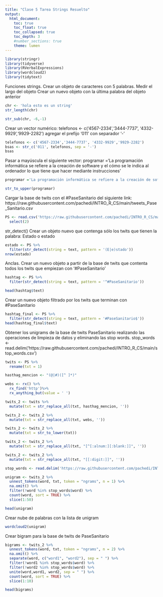 ```yaml
---
title: "Clase 5 Tarea Strings Resuelto"
output:
  html_document:
    toc: true
    toc_float: true
    toc_collapsed: true
    toc_depth: 3
    #number_sections: true
    theme: lumen
---
```


```r
library(stringr)
library(tidyverse)
library(RVerbalExpressions)
library(wordcloud2)
library(tidytext)
```

Funciones strings.
Crear un objeto de caracteres con 5 palabras.
Medir el largo del objeto
Crear un nuevo objeto con la última palabra del objeto anterior
```r
chr <- 'hola esto es un string'
str_length(chr)
```

```r
str_sub(chr, -6,-1)
```
Crear un vector numérico:
telefonos <- c('4567-2334','3444-7737', '4332-9929','9929-2282')
agregar el prefijo '011' con separador '-'
```r
telefonos <- c('4567-2334','3444-7737', '4332-9929','9929-2282')
bsas <- str_c('011', telefonos, sep = '-')
bsas
```

Pasar a mayúscula el siguiente vector:
programar ='La programación informática se refiere a la creación de software y el cómo se le indica al ordenador lo que tiene que hacer mediante instrucciones'
```r
programar ='La programación informática se refiere a la creación de software y el cómo se le indica al ordenador lo que tiene que hacer mediante instrucciones'

str_to_upper(programar)

```
Cargar la base de twits con el #PaseSanitario del siguiente link:
https://raw.githubusercontent.com/pachedi/INTRO_R_CS/main/tweets_Pase_Sanitario.csv
```r
PS <- read.csv('https://raw.githubusercontent.com/pachedi/INTRO_R_CS/main/tweets_Pase_Sanitario.csv') %>% 
  select(2)

```

str_detect()
Crear un objeto nuevo que contenga sólo los twits que tienen la palabra:
Estado o estado
```r
estado <- PS %>% 
  filter(str_detect(string = text, pattern = '(E|e)stado'))
nrow(estado)

```
Anclas.
Crear un nuevo objeto a partir de la base de twits que contenta todos los twits que empiezan con '#PaseSanitario'
```r

hashtag <- PS %>% 
  filter(str_detect(string = text, pattern = '^#PaseSanitario'))

head(hashtag$text)

```

Crear un nuevo objeto filtrado por los twits que terminan con #PaseSanitario
```r

hashtag_final <- PS %>% 
  filter(str_detect(string = text, pattern = '#PaseSanitario$'))
head(hashtag_final$text)

```
Obtener los unigrams de la base de twits PaseSanitario realizando las operaciones de limpieza de datos y eliminando las stop words.
stop_words <- read.delim('https://raw.githubusercontent.com/pachedi/INTRO_R_CS/main/stop_words.csv')
```r

twits <- PS %>% 
  rename(txt = 1)

hasthag_mencion <- "(@|#)([^ ]*)" 

webs <- rx() %>% 
  rx_find('http')%>% 
  rx_anything_but(value = ' ') 

twits_2 <- twits %>% 
  mutate(txt = str_replace_all(txt, hasthag_mencion, ''))

twits_2 <- twits_2 %>% 
  mutate(txt = str_replace_all(txt, webs, ''))

twits_2 <- twits_2 %>% 
  mutate(txt = str_to_lower(txt))

twits_2 <- twits_2 %>% 
  mutate(txt = str_replace_all(txt, "[^[:alnum:][:blank:]]", ''))

twits_2 <- twits_2 %>% 
  mutate(txt = str_replace_all(txt, "[[:digit:]]", ''))

stop_words <- read.delim('https://raw.githubusercontent.com/pachedi/INTRO_R_CS/main/stop_words.csv')

unigram <- twits_2 %>% 
  unnest_tokens(word, txt, token = "ngrams", n = 1) %>%
  na.omit() %>%  
  filter(!word %in% stop_words$word) %>% 
  count(word, sort = TRUE) %>%  
  slice(1:50) 

head(unigram)
```
  
Crear nube de palabras con la lista de unigram
```r
wordcloud2(unigram)
```
Crear bigram para la base de twits de PaseSanitario
```r
bigrams <- twits_2 %>% 
  unnest_tokens(word, txt, token = "ngrams", n = 2) %>%
  na.omit() %>% 
  separate(word, c("word1", "word2"), sep = " ") %>% 
  filter(!word1 %in% stop_words$word) %>%
  filter(!word2 %in% stop_words$word) %>% 
  unite(word,word1, word2, sep = " ") %>% 
  count(word, sort = TRUE) %>% 
  slice(1:10)

head(bigrams)

```

